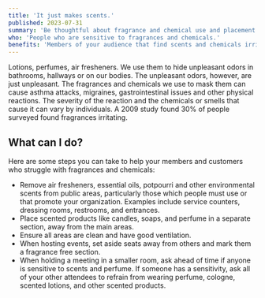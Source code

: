```yaml
---
title: 'It just makes scents.'
published: 2023-07-31
summary: 'Be thoughtful about fragrance and chemical use and placement.'
who: 'People who are sensitive to fragrances and chemicals.'
benefits: 'Members of your audience that find scents and chemicals irritating.'
---
```



Lotions, perfumes, air fresheners. We use them to hide unpleasant odors in bathrooms, hallways or on our bodies. The unpleasant odors, however, are just unpleasant. The fragrances and chemicals we use to mask them can cause <ExternalLink inline={true} href="https://www.zurich.com/en/media/magazine/2022/your-fragrance-could-kill-me-living-with-multiple-chemical-sensitivity">asthma attacks, migraines, gastrointestinal issues and other physical reactions</ExternalLink>.
The severity of the reaction and the chemicals or smells that cause it can vary by individuals. A <ExternalLink inline={true} href="https://pubmed.ncbi.nlm.nih.gov/19326669/">2009 study</ExternalLink> found 30% of people surveyed found fragrances irritating.

## What can I do?

Here are some steps you can take to help your members and customers who struggle with fragrances and chemicals:

- Remove air fresheners, essential oils, potpourri and other environmental scents from public areas, particularly those which people must use or that promote your organization. Examples include service counters, dressing rooms, restrooms, and entrances.
- Place scented products like candles, soaps, and perfume in a separate section, away from the main areas.
- Ensure all areas are clean and have good ventilation.
- When hosting events, set aside seats away from others and mark them a fragrance free section. 
- When holding a meeting in a smaller room, ask ahead of time if anyone is sensitive to scents and perfume. If someone has a sensitivity, ask all of your other attendees to refrain from wearing perfume, cologne, scented lotions, and other scented products.